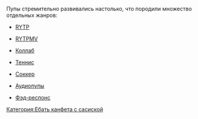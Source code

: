 Пупы стремительно развивались настолько, что породили множество отдельных жанров:


*[[RYTP]]

*[[RYTPMV]]

*[[Коллаб]]

*[[Теннис]]

*[[Соккер]]

*[[Аудиопупы]]

*[[Фэд-респонс]]
[[Категория:Ебать канфета с сасиской]]